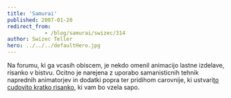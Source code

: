 ```yaml
---
title: 'Samurai'
published: 2007-01-20
redirect_from: 
            - /blog/samurai/swizec/314
author: Swizec Teller
hero: ../../../defaultHero.jpg
---
```

Na forumu, ki ga vcasih obiscem, je nekdo omenil animacijo lastne izdelave, risanko v bistvu. Ocitno je narejena z uporabo samanisticnih tehnik naprednih animatorjev in dodatki popra ter pridihom carovnije, ki ustvari[to cudovito kratko risanko](http://www.threeleggedlegs.com/work/samurai/), ki vam bo vzela sapo.